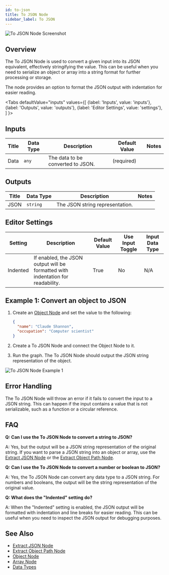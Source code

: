 ```yaml
---
id: to-json
title: To JSON Node
sidebar_label: To JSON
---
```



![To JSON Node Screenshot](./assets/to-json-node.png)

## Overview

The To JSON Node is used to convert a given input into its JSON equivalent, effectively stringifying the value. This can be useful when you need to serialize an object or array into a string format for further processing or storage.

The node provides an option to format the JSON output with indentation for easier reading.

<Tabs
  defaultValue="inputs"
  values={[
    {label: 'Inputs', value: 'inputs'},
    {label: 'Outputs', value: 'outputs'},
    {label: 'Editor Settings', value: 'settings'},
  ]
}>

<TabItem value="inputs">

## Inputs

| Title | Data Type | Description                       | Default Value | Notes |
| ----- | --------- | --------------------------------- | ------------- | ----- |
| Data  | `any`     | The data to be converted to JSON. | (required)    |       |

</TabItem>

<TabItem value="outputs">

## Outputs

| Title | Data Type | Description                     | Notes |
| ----- | --------- | ------------------------------- | ----- |
| JSON  | `string`  | The JSON string representation. |       |

</TabItem>

<TabItem value="settings">

## Editor Settings

| Setting  | Description                                                                     | Default Value | Use Input Toggle | Input Data Type |
| -------- | ------------------------------------------------------------------------------- | ------------- | ---------------- | --------------- |
| Indented | If enabled, the JSON output will be formatted with indentation for readability. | True          | No               | N/A             |

</TabItem>

</Tabs>

## Example 1: Convert an object to JSON

1. Create an [Object Node](./object.mdx) and set the value to the following:

   ```json
   {
     "name": "Claude Shannon",
     "occupation": "Computer scientist"
   }
   ```

2. Create a To JSON Node and connect the Object Node to it.
3. Run the graph. The To JSON Node should output the JSON string representation of the object.

![To JSON Node Example 1](./assets/to-json-node-example-01.png)

## Error Handling

The To JSON Node will throw an error if it fails to convert the input to a JSON string. This can happen if the input contains a value that is not serializable, such as a function or a circular reference.

## FAQ

**Q: Can I use the To JSON Node to convert a string to JSON?**

A: Yes, but the output will be a JSON string representation of the original string. If you want to parse a JSON string into an object or array, use the [Extract JSON Node](./extract-json.mdx) or the [Extract Object Path Node](./extract-object-path.mdx).

**Q: Can I use the To JSON Node to convert a number or boolean to JSON?**

A: Yes, the To JSON Node can convert any data type to a JSON string. For numbers and booleans, the output will be the string representation of the original value.

**Q: What does the "Indented" setting do?**

A: When the "Indented" setting is enabled, the JSON output will be formatted with indentation and line breaks for easier reading. This can be useful when you need to inspect the JSON output for debugging purposes.

## See Also

- [Extract JSON Node](./extract-json.mdx)
- [Extract Object Path Node](./extract-object-path.mdx)
- [Object Node](./object.mdx)
- [Array Node](./array.mdx)
- [Data Types](../user-guide/data-types.md)
